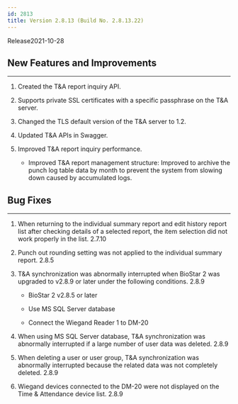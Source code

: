 ```yaml
---
id: 2813
title: Version 2.8.13 (Build No. 2.8.13.22)
---
```


Release<Separator/>2021-10-28

## New Features and Improvements

---

1. Created the T&A report inquiry API.

1. Supports private SSL certificates with a specific passphrase on the T&A server.

1. Changed the TLS default version of the T&A server to 1.2.

1. Updated T&A APIs in Swagger.

1. Improved T&A report inquiry performance.

    * Improved T&A report management structure: Improved to archive the punch log table data by month to prevent the system from slowing down caused by accumulated logs.

## Bug Fixes

---

<BugLists>

1. When returning to the individual summary report and edit history report list after checking details of a selected report, the item selection did not work properly in the list. <Badge>2.7.10</Badge>

1. Punch out rounding setting was not applied to the individual summary report. <Badge>2.8.5</Badge>

1. T&A synchronization was abnormally interrupted when BioStar 2 was upgraded to v2.8.9 or later under the following conditions. <Badge>2.8.9</Badge>

    * BioStar 2 v2.8.5 or later

    * Use MS SQL Server database

    * Connect the Wiegand Reader 1 to DM-20

1. When using MS SQL Server database, T&A synchronization was abnormally interrupted if a large number of user data was deleted. <Badge>2.8.9</Badge>

1. When deleting a user or user group, T&A synchronization was abnormally interrupted because the related data was not completely deleted. <Badge>2.8.9</Badge>

1. Wiegand devices connected to the DM-20 were not displayed on the Time & Attendance device list. <Badge>2.8.9</Badge>

</BugLists>